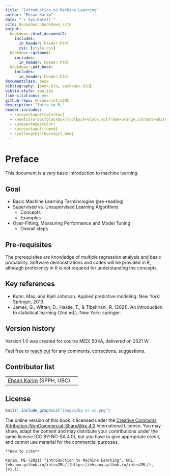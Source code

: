 ```yaml
--- 
title: "Introduction to Machine Learning"
author: "Ehsan Karim"
date: "`r Sys.Date()`"
site: bookdown::bookdown_site
output:
  bookdown::html_document2:
    includes:
      in_header: header.html
      css: [style.css]
  bookdown::gitbook:
    includes:
      in_header: header.html
  bookdown::pdf_book:
    includes:
      in_header: header.html
documentclass: book
bibliography: [book.bib, packages.bib]
biblio-style: apalike
link-citations: yes
github-repo: ehsanx/intro2ML
description: "Intro to R."
header-includes: 
  - \usepackage{tcolorbox}
  - \newtcolorbox{blackbox}{colback=black,colframe=orange,coltext=white,boxsep=5pt,arc=4pt}
  - \usepackage{color}
  - \usepackage{framed}
  - \setlength{\fboxsep}{.8em}
---
```


\newenvironment{blackbox}{
  \definecolor{shadecolor}{rgb}{0, 0, 0}  % black
  \color{white}
  \begin{shaded}}
 {\end{shaded}}

# Preface {-}

This document is a very basic introduction to machine learning.

## Goal  {-}

- Basic Machine Learning Terminologies (pre-reading)
- Supervised vs. Unsupervised Learning Algorithms
  - Concepts
  - Examples
- Over-Fitting, Measuring Performance and Model Tuning
  - Overall steps

## Pre-requisites {-}

The prerequisites are knowledge of multiple regression analysis and basic probability. Software demonstrations and codes will be provided in R, although proficiency in R is not required for understanding the concepts.

## Key references {-}

- Kuhn, Max, and Kjell Johnson. Applied predictive modeling. New York: Springer, 2013.
- James, G., Witten, D., Hastie, T., & Tibshirani, R. (2021). An introduction to statistical learning (2nd ed.). New York: springer.

## Version history {-}

Version 1.0 was created for course MEDI 504A, delivered on 2021 W.

Feel free to [reach out](https://ehsank.com/) for any comments, corrections, suggestions.

## Contributor list {-}

|||
|---|---|
| [Ehsan Karim](https://ehsank.com/) (SPPH, UBC) |  

## License {-}

```r
knitr::include_graphics("images/by-nc-sa.png")
```

The online version of this book is licensed under the [Creative Commons Attribution-NonCommercial-ShareAlike 4.0](https://creativecommons.org/licenses/by-nc-sa/4.0/) International License. You may share, adapt the content and may distribute your contributions under the same license (CC BY-NC-SA 4.0), but you have to give appropriate credit, and cannot use material for the commercial purposes.

```block
**How to cite**

Karim, ME (2021) "Introduction to Machine Learning", URL: [ehsanx.github.io/intro2ML/](https://ehsanx.github.io/intro2ML/), (v1.1). 
```
